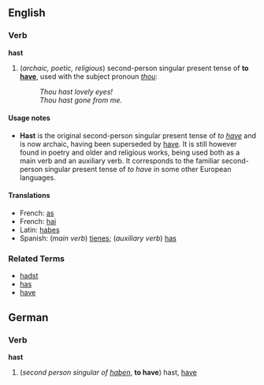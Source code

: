 ==English==
===Verb===
'''hast'''

#(''archaic, poetic, religious'') second-person singular present tense of '''to [[have]]''', used with the subject pronoun ''[[thou]]'':
#:''Thou hast lovely eyes!''
#:''Thou hast gone from me.''

====Usage notes====
*'''Hast''' is the original second-person singular present tense of ''to [[have]]'' and is now archaic, having been superseded by [[have]].  It is still however found in poetry and older and religious works, being used both as a main verb and an auxiliary verb.  It corresponds to the familiar second-person singular present tense of ''to have'' in some other European languages.

====Translations====
*French: [[as#French|as]]
*French: [[hai]]
*Latin: [[habes]]
*Spanish: (''main verb'') [[tienes]]; (''auxiliary verb'') [[has]]

===Related Terms===
*[[hadst]]
*[[has]]
*[[have]]

==German==
===Verb===
'''hast'''

#(''second person singular of [[haben]]'', '''to have''') hast, [[have]]